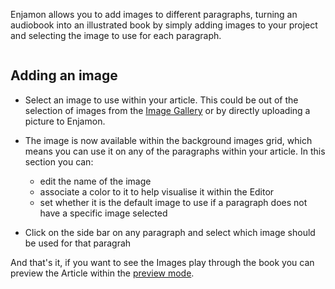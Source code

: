 <PageTitle title="Adding background images" />

Enjamon allows you to add images to different paragraphs, turning an audiobook 
into an illustrated book by simply adding images to your project and selecting
the image to use for each paragraph.  

<Image url="/logo.png" />

## Adding an image

* Select an image to use within your article. This could be out of the selection of images from the [Image Gallery](./image-gallery) or by directly uploading a picture to Enjamon.
* The image is now available within the background images grid, which means you can use it on any of the paragraphs within your article. In this section you can:

    * edit the name of the image
    * associate a color to it to help visualise it within the Editor 
    * set whether it is the default image to use if a paragraph does not have a specific image selected

* Click on the side bar on any paragraph and select which image should be used for that paragrah

And that's it, if you want to see the Images play through the book you can preview the Article within the [preview mode](./preview-mode).
